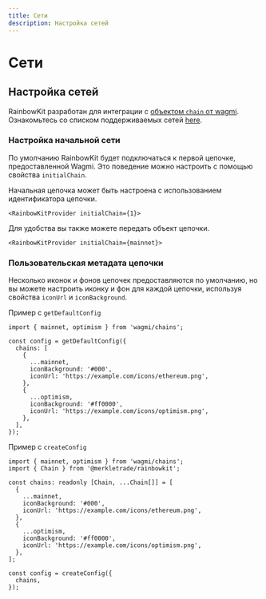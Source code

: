```yaml
---
title: Сети
description: Настройка сетей
---
```


# Сети

## Настройка сетей

RainbowKit разработан для интеграции с [объектом `chain` от wagmi](https://wagmi.sh/react/chains). Ознакомьтесь со списком поддерживаемых сетей [here](https://wagmi.sh/react/chains#supported-chains).

### Настройка начальной сети

По умолчанию RainbowKit будет подключаться к первой цепочке, предоставленной Wagmi. Это поведение можно настроить с помощью свойства `initialChain`.

Начальная цепочка может быть настроена с использованием идентификатора цепочки.

```tsx
<RainbowKitProvider initialChain={1}>
```

Для удобства вы также можете передать объект цепочки.

```tsx
<RainbowKitProvider initialChain={mainnet}>
```

### Пользовательская метадата цепочки

Несколько иконок и фонов цепочек предоставляются по умолчанию, но вы можете настроить иконку и фон для каждой цепочки, используя свойства `iconUrl` и `iconBackground`.

Пример с `getDefaultConfig`

```tsx
import { mainnet, optimism } from 'wagmi/chains';

const config = getDefaultConfig({
  chains: [
    {
      ...mainnet,
      iconBackground: '#000',
      iconUrl: 'https://example.com/icons/ethereum.png',
    },
    {
      ...optimism,
      iconBackground: '#ff0000',
      iconUrl: 'https://example.com/icons/optimism.png',
    },
  ],
});
```

Пример с `createConfig`

```tsx
import { mainnet, optimism } from 'wagmi/chains';
import { Chain } from '@merkletrade/rainbowkit';

const chains: readonly [Chain, ...Chain[]] = [
  {
    ...mainnet,
    iconBackground: '#000',
    iconUrl: 'https://example.com/icons/ethereum.png',
  },
  {
    ...optimism,
    iconBackground: '#ff0000',
    iconUrl: 'https://example.com/icons/optimism.png',
  },
];

const config = createConfig({
  chains,
});
```
